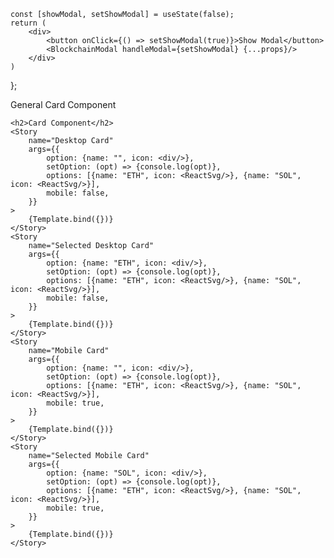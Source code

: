

<Meta
    title="Modal/BlockchainModal"
    component={BlockchainModal}
/>

    const [showModal, setShowModal] = useState(false);
    return (
        <div>
            <button onClick={() => setShowModal(true)}>Show Modal</button>
            <BlockchainModal handleModal={setShowModal} {...props}/>
        </div>
    )
};

<Canvas columns={1} withSource="open" withToolbar >
    <Title>Card</Title>
    <Subtitle>General Card Component</Subtitle>
    
    <h2>Card Component</h2>
    <Story
        name="Desktop Card"
        args={{
            option: {name: "", icon: <div/>},
            setOption: (opt) => {console.log(opt)},
            options: [{name: "ETH", icon: <ReactSvg/>}, {name: "SOL", icon: <ReactSvg/>}],
            mobile: false,
        }}
    >
        {Template.bind({})}
    </Story>
    <Story
        name="Selected Desktop Card"
        args={{
            option: {name: "ETH", icon: <div/>},
            setOption: (opt) => {console.log(opt)},
            options: [{name: "ETH", icon: <ReactSvg/>}, {name: "SOL", icon: <ReactSvg/>}],
            mobile: false,
        }}
    >
        {Template.bind({})}
    </Story>
    <Story
        name="Mobile Card"
        args={{
            option: {name: "", icon: <div/>},
            setOption: (opt) => {console.log(opt)},
            options: [{name: "ETH", icon: <ReactSvg/>}, {name: "SOL", icon: <ReactSvg/>}],
            mobile: true,
        }}
    >
        {Template.bind({})}
    </Story>
    <Story
        name="Selected Mobile Card"
        args={{
            option: {name: "SOL", icon: <div/>},
            setOption: (opt) => {console.log(opt)},
            options: [{name: "ETH", icon: <ReactSvg/>}, {name: "SOL", icon: <ReactSvg/>}],
            mobile: true,
        }}
    >
        {Template.bind({})}
    </Story>
</Canvas>
